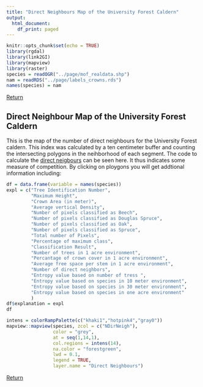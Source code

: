 ```yaml
---
title: "Direct Neighbours Map of the University Forest Caldern"
output: 
  html_document:
    df_print: paged
---
```


```r
knitr::opts_chunk$set(echo = TRUE)
library(rgdal)
library(link2GI)
library(mapview)
library(raster)
species = readOGR("../page/mof_realdata.shp")
nam = readRDS("../page/labels_crowns.rds")
names(species) = nam
```
[Return](https://goergen95.github.io/mof_caldern.github.io/)


## Direct Neighbour Map of the University Forest Caldern

This is the map of the number of direct neighbours for the University Forest caldern. This index was calculated by a ten centimeter buffer and counting the intersecting polygons in the neihborhood of each segment. The code to calculate the [direct neigbours](https://github.com/GeoMOER-Students-Space/mpg-envinfosys-teams-2018-rs_18_axmideda/blob/master/src/011_structure_values.R#L140) can be seen here. It thus indicates some measure of competition. By clicking on ploygons you will get addtional information including:
```r
df = data.frame(variable = names(species))
expl = c("Tree Identification Number",
         "Maximum Height",
         "Crown Area (in meter)",
         "Average vertical Density",
         "Number of pixels classified as Beech",
         "Number of pixels classified as Douglas Spruce",
         "Number of pixels classified as Oak",
         "Number of pixels classified as Spruce",
         "Total number of Pixels",
         "Percentage of maximum class",
         "Classification Result",
         "Number of trees in 1 acre environment",
         "Percantage of crown cover in 1 acre environment",
         "Average free space per stem in 1 acre environment",
         "Number of direct neighbors",
         "Entropy value based on number of tress ",
         "Entropy value based on species in 10 meter environment",
         "Entropy value based on species in 30 meter environment",
         "Entropy value based on species in one acre environment"
         )
df$explanation = expl
df

```


```r
intens = colorRampPalette(c("khaki1","hotpink4","gray0"))
mapview::mapview(species, zcol = c("NDirNeigh"),
                 color = "grey",
                 at = seq(1,14,1),
                 col.regions = intens(14),
                 na.color = "forestgreen",
                 lwd = 0.1,
                 legend = TRUE,
                 layer.name = "Direct Neighbours")

```

[Return](https://goergen95.github.io/mof_caldern.github.io/)

